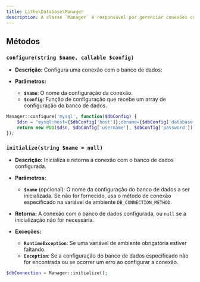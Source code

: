 ```yaml
---
title: Lithe\Database\Manager
description: A classe `Manager` é responsável por gerenciar conexões com o banco de dados em aplicações usando o Lithe. Ela permite configurar e inicializar conexões com bancos de dados, além de garantir que o banco de dados necessário exista.
---
```


## Métodos

### `configure(string $name, callable $config)`

- **Descrição:** Configura uma conexão com o banco de dados:

- **Parâmetros:**

    - **`$name`**: O nome da configuração da conexão.
    - **`$config`**: Função de configuração que recebe um array de configuração do banco de dados.

```php
Manager::configure('mysql', function($dbConfig) {
    $dsn = "mysql:host={$dbConfig['host']};dbname={$dbConfig['database']}";
    return new PDO($dsn, $dbConfig['username'], $dbConfig['password']);
});
```

### `initialize(string $name = null)`

- **Descrição:** Inicializa e retorna a conexão com o banco de dados configurada.

- **Parâmetros:**

    - **`$name`** (opcional): O nome da configuração do banco de dados a ser inicializada. Se não for fornecido, usa o método de conexão especificado na variável de ambiente `DB_CONNECTION_METHOD`.

- **Retorna:** A conexão com o banco de dados configurada, ou `null` se a inicialização não for necessária.

- **Exceções:**

    - **`RuntimeException`**: Se uma variável de ambiente obrigatória estiver faltando.
    - **`Exception`**: Se a configuração do banco de dados especificado não for encontrada ou se ocorrer um erro ao configurar a conexão.

```php
$dbConnection = Manager::initialize();
```